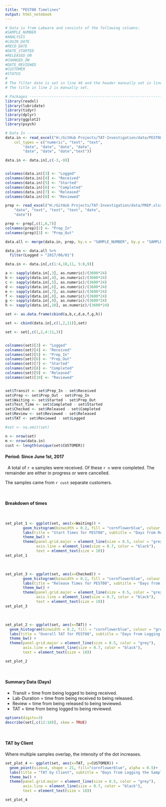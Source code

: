 ```yaml
---
title: "PEST08 Timelines"
output: html_notebook
---
```

```r

# Data is from Labware and consists of the following columns:
#SAMPLE_NUMBER
#ANALYSIS
#LOGIN_DATE
#RECD_DATE
#DATE_STARTED
#RELEASED_ON
#CHANGED_ON
#DATE_REVIEWED
#CUSTOMER
#STATUS
#
# The filter date is set in line 46 and the header manually set in line 80.
# The title in line 2 is manually set.
```


```r
# Packages ---------------------------------------------------------------
library(readxl)
library(lubridate)
library(tidyr)
library(dplyr)
library(ggplot2)
library(psych)

# Data In ----------------------------------------------------------------
data.in <- read_excel("H:/GitHub Projects/TAT-Investigation/data/PEST08_2017b.xlsx", 
    col_types = c("numeric", "text", "text", 
        "date", "date", "date", "date", 
        "date", "date", "date","text"))

data.in <- data.in[,c(-3,-9)]


colnames(data.in)[3] <- "Logged"
colnames(data.in)[4] <- "Received"
colnames(data.in)[5] <- "Started"
colnames(data.in)[6] <- "Completed"
colnames(data.in)[7] <- "Released"
colnames(data.in)[8] <- "Reviewed"

prep <- read_excel("H:/GitHub Projects/TAT-Investigation/data/PREP.xlsx", col_types = c("numeric", 
    "date", "text", "text", "text", "date", 
    "date"))

prep <- prep[,c(1,6,7)]
colnames(prep)[2] <- "Prep_In"
colnames(prep)[3] <- "Prep_Out"

data.all <- merge(data.in, prep, by.x = "SAMPLE_NUMBER", by.y = "SAMPLE_NUMBER", all = TRUE)

data.in <- data.all %>% 
  filter(Logged > "2017/06/01")

data.in <- data.in[,c(1:4,10,11, 5:8,9)]

a <- sapply(data.in[,3], as.numeric)/(3600*24)
b <- sapply(data.in[,4], as.numeric)/(3600*24)
c <- sapply(data.in[,5], as.numeric)/(3600*24)
d <- sapply(data.in[,6], as.numeric)/(3600*24)
e <- sapply(data.in[,7], as.numeric)/(3600*24)
f <- sapply(data.in[,8], as.numeric)/(3600*24)
g <- sapply(data.in[,9], as.numeric)/(3600*24)
h <- sapply(data.in[,10], as.numeric)/(3600*24)

set <- as.data.frame(cbind(a,b,c,d,e,f,g,h))

set <- cbind(data.in[,c(1,2,11)],set)

set <- set[,c(1,2,4:11,3)]


colnames(set)[3] <- "Logged"
colnames(set)[4] <- "Received"
colnames(set)[5] <- "Prep_In"
colnames(set)[6] <- "Prep_Out"
colnames(set)[7] <- "Started"
colnames(set)[8] <- "Completed"
colnames(set)[9] <- "Released"
colnames(set)[10] <- "Reviewed"


set$Transit <- set$Prep_In - set$Received
set$Prep <- set$Prep_Out - set$Prep_In
set$Waiting <- set$Started - set$Prep_Out
set$Test_Time <- set$Completed - set$Started
set$Checked <- set$Released - set$Completed
set$Review <- set$Reviewed - set$Released
set$TAT <- set$Reviewed - set$Logged

#set <- na.omit(set)

n <- nrow(set)
m <- nrow(data.in)
cust <- length(unique(set$CUSTOMER))


```

#### Period: Since June 1st, 2017
&nbsp;
A total of `r m` samples were received.  Of these `r n` were completed.  The remainder are either in progress or were cancelled.

The samples came from `r cust` separate customers.

&nbsp;


#### Breakdown of times
&nbsp;


```r
set_plot_1 <- ggplot(set, aes(x=Waiting)) +
        geom_histogram(binwidth = 0.2, fill = "cornflowerblue", colour = "grey85")+
        labs(title = "Start Times for PEST08", subtitle = "Days from Receipt at the Laboratory to Commencing Testing", x="Days", y="Samples") +
        theme_bw() +
        theme(panel.grid.major = element_line(size = 0.5, color = "grey"), 
              axis.line = element_line(size = 0.7, color = "black"), 
              text = element_text(size = 10))
set_plot_1
```

&nbsp;

```r
set_plot_3 <- ggplot(set, aes(x=Checked)) +
        geom_histogram(binwidth = 0.2, fill = "cornflowerblue", colour = "grey85")+
        labs(title = "Release Times for PEST08", subtitle = "Days from Completing Testing to Releasing", x="Days", y="Samples") +
        theme_bw() +
        theme(panel.grid.major = element_line(size = 0.5, color = "grey"), 
              axis.line = element_line(size = 0.7, color = "black"), 
              text = element_text(size = 10))
set_plot_3
```
&nbsp;



```r
set_plot_2 <- ggplot(set, aes(x=TAT)) +
  geom_histogram(binwidth = 0.2, fill = "cornflowerblue", colour = "grey85")+
  labs(title = "Overall TAT for PEST08", subtitle = "Days from Logging the Sample to Reviewing the Sample", x="Days", y="Samples") +
  theme_bw() +
  theme(panel.grid.major = element_line(size = 0.5, color = "grey"), 
        axis.line = element_line(size = 0.7, color = "black"), 
        text = element_text(size = 10))

set_plot_2
```
&nbsp;


#### Summary Data (Days)

* Transit = time from being logged to being received.
* Lab-Duration = time from being received to being released.
* Review = time from being released to being teviewed.
* TAT = time from being logged to being reviewed.


```r
options(digits=3)
describe(set[,c(12:18)], skew = TRUE)
```
&nbsp;

#### TAT by Client

Where multiple samples overlap, the intensity of the dot increases.

```r
set_plot_4 <- ggplot(set, aes(x=TAT, y=CUSTOMER)) +
  geom_point(size=4, shape = 21, fill="cornflowerblue", alpha = 0.5)+
  labs(title = "TAT by Client", subtitle = "Days from Logging the Sample to Reviewing the Sample", x="Days", y="") +
  theme_bw() +
  theme(panel.grid.major = element_line(size = 0.5, color = "grey"), 
        axis.line = element_line(size = 0.7, color = "black"), 
        text = element_text(size = 10))

set_plot_4
```
